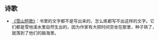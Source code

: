 == 诗歌 ==

* [[http://book.douban.com/subject/26416411/| 《雪山短歌》]]：书里的文字都不是写出来的，怎么练都写不出这样的文字。它们都是雪地溪水里自然生出的，因为作家有大把时间空坐在那里，种子熟了，就落到了他们的脑海里。
